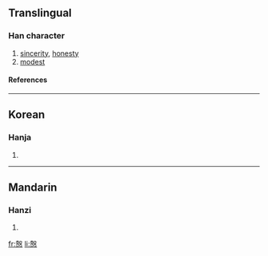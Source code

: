 {{see|悫|愨}}

==Translingual==
===Han character===
{{Han char|rn=61|rad=心|as=11|sn=15|four=|canj=土水心 (GEP)}}
# [[sincerity]], [[honesty]]
# [[modest]]
====References====
{{Han ref|kx=0399.140|dkj=11112|dj=0739.020|hdz=42341.020|uh=6164|ud=24932}}

----
==Korean==
===Hanja===
{{ko-hanja|hangeul=각|eumhun=|rv=gak|mr=kak|y=kak}}
# {{defn|Korean}}

----
==Mandarin==
===Hanzi===
{{cmn-hanzi|sim=悫|pin=[[què]] ([[que4]])|wg=ch'üeh<sup>4</sup>}}
# {{defn|Mandarin}}

[[fr:慤]]
[[li:慤]]